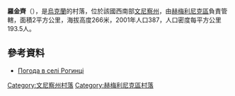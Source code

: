 {{coord|49|37|23|N|28|18|50|E|scale:30000|display=title}}

'''羅金齊'''（{{lang-uk|Рогинці}}），是[[烏克蘭|烏克蘭]]的村落，位於該國西南部[[文尼察州|文尼察州]]，由[[赫梅利尼克區|赫梅利尼克區]]負責管轄，面積2平方公里，海拔高度266米，2001年人口387，人口密度每平方公里193.5人。

==參考資料==
* [http://weather.in.ua/ua/vinnickaja/22425 Погода в селі Рогинці]

[[Category:文尼察州村落|Category:文尼察州村落]]
[[Category:赫梅利尼克區村落|Category:赫梅利尼克區村落]]


{{Vinnytsia-geo-stub}}